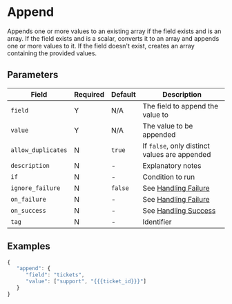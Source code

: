 
# Append

<Synopsis>
Appends one or more values to an existing array if the field exists and is an array. If the field exists and is a scalar, converts it to an array and appends one or more values to it. If the field doesn't exist, creates an array containing the provided values.
</Synopsis>

## Parameters

|Field|Required|Default|Description|
|---|---|---|---|
|`field`|Y|N/A|The field to append the value to|
|`value`|Y|N/A|The value to be appended|
|`allow_duplicates`|N|`true`|If `false`, only distinct values are appended|
|`description`|N|-|Explanatory notes|
|`if`|N|-|Condition to run|
|`ignore_failure`|N|`false`|See [Handling Failure](../handling-failure.mdx)|
|`on_failure`|N|-|See [Handling Failure](../handling-failure.mdx)|
|`on_success`|N|-|See [Handling Success](../handling-success.mdx)|
|`tag`|N|-|Identifier|

## Examples

```js
{
   "append": {
      "field": "tickets",
      "value": ["support", "{{{ticket_id}}}"]
   }
}
```
